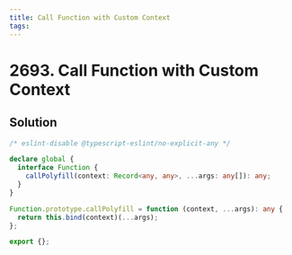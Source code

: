 ```yaml
---
title: Call Function with Custom Context
tags:
---
```


# 2693. Call Function with Custom Context

<Badges>
<LevelBadge level="medium" />

</Badges>

## Solution

```typescript filename="solution.ts" copy
/* eslint-disable @typescript-eslint/no-explicit-any */

declare global {
  interface Function {
    callPolyfill(context: Record<any, any>, ...args: any[]): any;
  }
}

Function.prototype.callPolyfill = function (context, ...args): any {
  return this.bind(context)(...args);
};

export {};
```

<ProblemLink
  codingSite="leetcode"
  href="https://leetcode.com/problems/call-function-with-custom-context"
  title="Call Function with Custom Context"
/>
